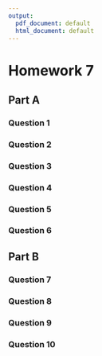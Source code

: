 ```yaml
---
output:
  pdf_document: default
  html_document: default
---
```


# Homework 7

## Part A

### Question 1

### Question 2

### Question 3

### Question 4

### Question 5

### Question 6

## Part B

### Question 7

### Question 8

### Question 9

### Question 10

